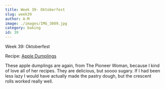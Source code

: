 ```yaml
---
title: Week 39- Oktoberfest
slug: week39
author: A-M
image: ./images/IMG_3089.jpg
category: baking
id: 39
---
```


<div className="main-page-container">
  <p className="main-page-header">Week 39: Oktoberfest</p>
  <p className="sub-header-cream">Recipe:
<a className="category-link baking" href="https://thepioneerwoman.com/cooking/apple_dumplings/">Apple Dumplings</a>
  </p>

  <p className="post-text">
 These apple dumplings are again, from The Pioneer Woman, because I kind of love all of her recipes. They are delicious, but soooo sugary. If I had been less lazy I would have actually made the pastry dough, but the crescent rolls worked really well.
  </p>

</div>



